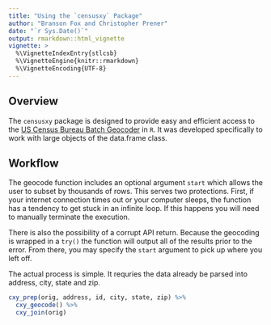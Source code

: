 ```yaml
---
title: "Using the `censusxy` Package"
author: "Branson Fox and Christopher Prener"
date: "`r Sys.Date()`"
output: rmarkdown::html_vignette
vignette: >
  %\VignetteIndexEntry{stlcsb}
  %\VignetteEngine{knitr::rmarkdown}
  %\VignetteEncoding{UTF-8}
---
```


## Overview

The `censusxy` package is designed to provide easy and efficient access to the [US Census Bureau Batch Geocoder](https://geocoding.geo.census.gov/geocoder/geographies/addressbatch?form) in `R`. It was developed specifically to work with large objects of the data.frame class.
 
## Workflow

The geocode function includes an optional argument `start` which allows the user to subset by thousands of rows. This serves two protections. First, if your internet connection times out or your computer sleeps, the function has a tendency to get stuck in an infinite loop. If this happens you will need to manually terminate the execution.

There is also the possibility of a corrupt API return. Because the geocoding is wrapped in a `try()` the function will output all of the results prior to the error. From there, you may specify the `start` argument to pick up where you left off.


The actual process is simple. It requries the data already be parsed into address, city, state and zip.
```r
cxy_prep(orig, address, id, city, state, zip) %>%
  cxy_geocode() %>%
  cxy_join(orig)
```

